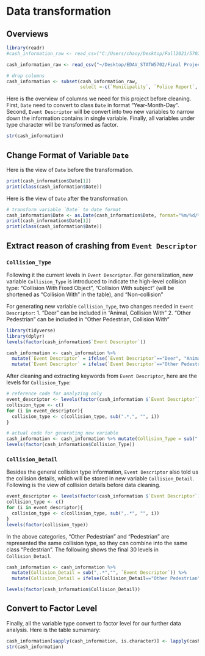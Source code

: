 # Data transformation

## Overviews

```r

library(readr)
#cash_information_raw <- read_csv("C:/Users/chaoy/Desktop/Fall2021/5702_EDAV/finalproject_data/cash_information.csv")

cash_information_raw <- read_csv("~/Desktop/EDAV_STATW5702/Final Project/Dataset/Motor_Vehicle_Crashes_-_Case_Information__Three_Year_Window.csv")

# drop columns
cash_information <- subset(cash_information_raw, 
                           select =-c(`Municipality`, `Police Report`, `DOT Reference Marker Location`, `Pedestrian Bicyclist Action`))
```


Here is the overview of columns we need for this project before cleaning. First, `Date` need to convert to class `Date` in format "Year-Month-Day". Second, `Event Descriptor` will be convert into two new variables to narrow down the information contains in single variable. Finally, all variables under type character will be transformed as factor. 

```r
str(cash_information)
```

## Change Format of Variable `Date` 

Here is the view of `Date` before the transformation. 
```r
print(cash_information$Date[1])
print(class(cash_information$Date))
```
Here is the view of `Date` after the transformation. 
```r
# transform variable `Date` to date format
cash_information$Date <- as.Date(cash_information$Date, format="%m/%d/%Y")
print(cash_information$Date[1])
print(class(cash_information$Date))
```

## Extract reason of crashing from `Event Descriptor`

### `Collision_Type`
Following it the current levels in `Event Descriptor`. For generalization, new variable `Collision_Type` is introduced to indicate the high-level collision type: "Collision With Fixed Object", "Collision With subject" (will be shortened as "Collision With" in the table), and "Non-collision"

For generating new variable `Collision_Type`, two changes needed in `Event Descriptor`:
1. "Deer" can be included in "Animal, Collision With" 
2. "Other Pedestrian" can be included in "Other Pedestrian, Collision With"

```r
library(tidyverse)
library(dplyr)
levels(factor(cash_information$`Event Descriptor`))
```

```r
cash_information <- cash_information %>% 
  mutate(`Event Descriptor` = ifelse(`Event Descriptor`=="Deer", "Animal, Collision With",`Event Descriptor`)) %>% 
  mutate(`Event Descriptor` = ifelse(`Event Descriptor`=="Other Pedestrian", "Other Pedestrian, Collision With",`Event Descriptor`))
```

After cleaning and extracting keywords from `Event Descriptor`, here are the levels for `Collision_Type`:
```r

# reference code for analyzing only
event_descriptor <- levels(factor(cash_information $`Event Descriptor`))
collision_type <- c()
for (i in event_descriptor){
  collision_type <- c(collision_type, sub(".*,", "", i))
}

# actual code for generating new variable
cash_information <- cash_information %>% mutate(Collision_Type = sub(".*,","", `Event Descriptor`))
levels(factor(cash_information$Collision_Type))
```


### `Collision_Detail`
Besides the general collision type information, `Event Descriptor` also told us the collision details, which will be stored in new variable `Collision_Detail`. Following is the view of collision details before data cleaning. 
```r
event_descriptor <- levels(factor(cash_information $`Event Descriptor`))
collision_type <- c()
for (i in event_descriptor){
  collision_type <- c(collision_type, sub(",.*", "", i))
}
levels(factor(collision_type))
```
In the above categories, "Other Pedestrian" and "Pedestrian" are represented the same collision type, so they can combine into the same class "Pedestrian". The following shows the final 30 levels in `Collision_Detail`.
```r
cash_information <- cash_information %>% 
  mutate(Collision_Detail = sub(",.*","", `Event Descriptor`)) %>% 
  mutate(Collision_Detail = ifelse(Collision_Detail=="Other Pedestrian", "Pedestrian", Collision_Detail))

levels(factor(cash_information$Collision_Detail))
```


## Convert to Factor Level
Finally, all the variable type convert to factor level for our further data analysis. Here is the table sumamary:
```r

cash_information[sapply(cash_information, is.character)] <- lapply(cash_information[sapply(cash_information, is.character)], as.factor)
str(cash_information)
```
